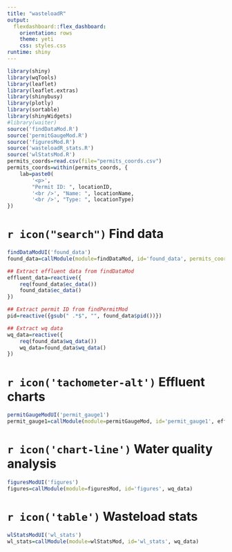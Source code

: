 ```yaml
---
title: "wasteloadR"
output: 
  flexdashboard::flex_dashboard:
    orientation: rows
    theme: yeti
    css: styles.css
runtime: shiny
---
```


```r
library(shiny)
library(wqTools)
library(leaflet)
library(leaflet.extras)
library(shinybusy)
library(plotly)
library(sortable)
library(shinyWidgets)
#library(waiter)
source('findDataMod.R')
source('permitGaugeMod.R')
source('figuresMod.R')
source('wasteloadR_stats.R')
source('wlStatsMod.R')
permits_coords=read.csv(file="permits_coords.csv")
permits_coords=within(permits_coords, {
	lab=paste0(
		'<p>',
		"Permit ID: ", locationID,
		'<br />', "Name: ", locationName,
		'<br />', "Type: ", locationType)	
})

```

# `r icon("search")` Find data 
```r
findDataModUI('found_data')
found_data=callModule(module=findDataMod, id='found_data', permits_coords=permits_coords)

## Extract effluent data from findDataMod
effluent_data=reactive({
	req(found_data$ec_data())
	found_data$ec_data()
})

## Extract permit ID from findPermitMod
pid=reactive({gsub(" .*$", "", found_data$pid())})

## Extract wq data
wq_data=reactive({
	req(found_data$wq_data())
	wq_data=found_data$wq_data()
})

```

# `r icon('tachometer-alt')` Effluent charts 
```r
permitGaugeModUI('permit_gauge1')
permit_gauge1=callModule(module=permitGaugeMod, id='permit_gauge1', effluent_data)
```

# `r icon('chart-line')` Water quality analysis
```r
figuresModUI('figures')
figures=callModule(module=figuresMod, id='figures', wq_data)
```

#  `r icon('table')` Wasteload stats

```r
wlStatsModUI('wl_stats')
wl_stats=callModule(module=wlStatsMod, id='wl_stats', wq_data)
```















